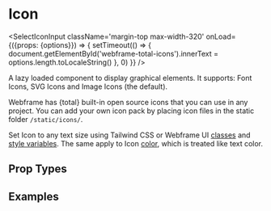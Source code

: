 

# Icon

<SelectIconInput className='margin-top max-width-320'
                 onLoad={({props: {options}}) => {
                   setTimeout(() => {
                     document.getElementById('webframe-total-icons').innerText = options.length.toLocaleString()
                   }, 0)
                 }} />

<AssetCard className='float-right margin' component={Icon} />

A lazy loaded component to display graphical elements. It supports: Font Icons, SVG Icons and Image Icons (the default).

Webframe has {total} built-in open source icons that you can use in any project. You can add your own icon pack by placing icon files in the static folder `/static/icons/`.

Set Icon to any text size using Tailwind CSS or Webframe UI [classes](/docs/ui/styles/classes) and [style variables](/docs/ui/styles/variables). The same apply to Icon [color](/docs/ui/styles/colors), which is treated like text color.

## Prop Types

<PropsTable component={Icon} />

## Examples

<CodeExample desc='Default Image Icon'>
  <Icon name='heart' />
</CodeExample>

<CodeExample desc='Largest Font Icon'>
  <Icon font name='logo' className='font-largest' />
</CodeExample>

<CodeExample desc='Arbitrary Icon Size'>
  <Icon name='logo/tailwindcss' className='text-[64px]' />
</CodeExample>

<CodeExample desc='Theme Colors'>
  <Row className='gap wrap'>
    <Icon name='heart' className='color-primary' />
    <Icon name='heart' className='color-secondary' />
    <Icon name='heart' className='color-accent' />
  </Row>
</CodeExample>
